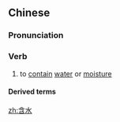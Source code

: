 ==Chinese==
{{zh-forms}}

===Pronunciation===
{{zh-pron
|m=hánshuǐ
|c=ham4 seoi2
|cat=v
}}

===Verb===
{{zh-verb}}

# to [[contain]] [[water]] or [[moisture]]

====Derived terms====
{{zh-der|含水層}}

[[zh:含水]]